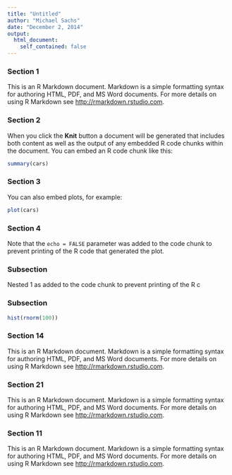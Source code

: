 ```yaml
---
title: "Untitled"
author: "Michael Sachs"
date: "December 2, 2014"
output: 
  html_document:
    self_contained: false
---
```


<link href="cards.css" rel="stylesheet">

### Section 1

This is an R Markdown document. Markdown is a simple formatting syntax for authoring HTML, PDF, and MS Word documents. For more details on using R Markdown see <http://rmarkdown.rstudio.com>.

### Section 2

When you click the **Knit** button a document will be generated that includes both content as well as the output of any embedded R code chunks within the document. You can embed an R code chunk like this:

```r
summary(cars)
```

### Section 3

You can also embed plots, for example:

```r
plot(cars)
```

### Section 4

Note that the `echo = FALSE` parameter was added to the code chunk to prevent printing of the R code that generated the plot.

### Subsection

Nested 1 as added to the code chunk to prevent printing of the R c

### Subsection

```r
hist(rnorm(100))
```

### Section 14

This is an R Markdown document. Markdown is a simple formatting syntax for authoring HTML, PDF, and MS Word documents. For more details on using R Markdown see <http://rmarkdown.rstudio.com>.

### Section 21

This is an R Markdown document. Markdown is a simple formatting syntax for authoring HTML, PDF, and MS Word documents. For more details on using R Markdown see <http://rmarkdown.rstudio.com>.

### Section 11

This is an R Markdown document. Markdown is a simple formatting syntax for authoring HTML, PDF, and MS Word documents. For more details on using R Markdown see <http://rmarkdown.rstudio.com>.


<script src='cards.js'></script>
